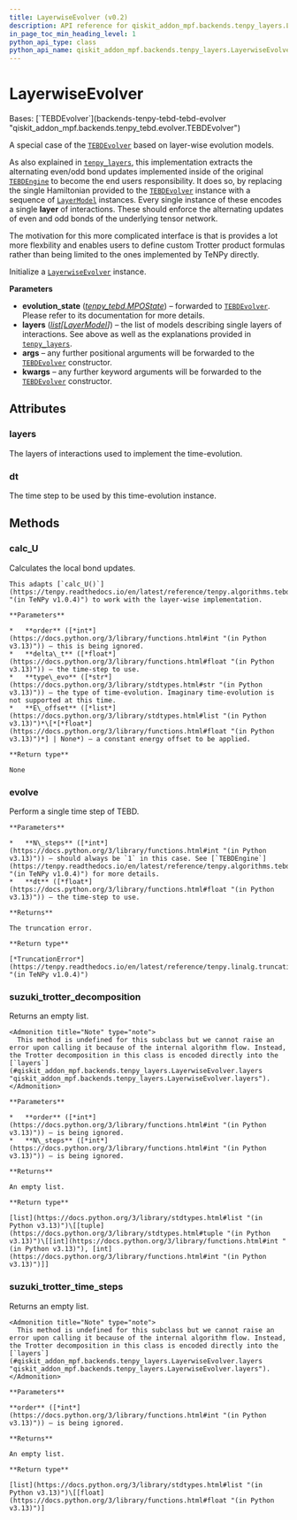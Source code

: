 ```yaml
---
title: LayerwiseEvolver (v0.2)
description: API reference for qiskit_addon_mpf.backends.tenpy_layers.LayerwiseEvolver in qiskit-addon-mpf v0.2
in_page_toc_min_heading_level: 1
python_api_type: class
python_api_name: qiskit_addon_mpf.backends.tenpy_layers.LayerwiseEvolver
---
```


# LayerwiseEvolver

<Class id="qiskit_addon_mpf.backends.tenpy_layers.LayerwiseEvolver" isDedicatedPage={true} github="https://github.com/Qiskit/qiskit-addon-mpf/tree/stable/0.2/qiskit_addon_mpf/backends/tenpy_layers/evolver.py#L23-L171" signature="LayerwiseEvolver(evolution_state, layers, *args, **kwargs)" modifiers="class">
  Bases: [`TEBDEvolver`](backends-tenpy-tebd-tebd-evolver "qiskit_addon_mpf.backends.tenpy_tebd.evolver.TEBDEvolver")

  A special case of the [`TEBDEvolver`](backends-tenpy-tebd-tebd-evolver "qiskit_addon_mpf.backends.tenpy_tebd.TEBDEvolver") based on layer-wise evolution models.

  As also explained in [`tenpy_layers`](backends-tenpy-layers#module-qiskit_addon_mpf.backends.tenpy_layers "qiskit_addon_mpf.backends.tenpy_layers"), this implementation extracts the alternating even/odd bond updates implemented inside of the original [`TEBDEngine`](https://tenpy.readthedocs.io/en/latest/reference/tenpy.algorithms.tebd.TEBDEngine.html#tenpy.algorithms.tebd.TEBDEngine "(in TeNPy v1.0.4)") to become the end users responsibility. It does so, by replacing the single Hamiltonian provided to the [`TEBDEvolver`](backends-tenpy-tebd-tebd-evolver "qiskit_addon_mpf.backends.tenpy_tebd.TEBDEvolver") instance with a sequence of [`LayerModel`](backends-tenpy-layers-layer-model "qiskit_addon_mpf.backends.tenpy_layers.LayerModel") instances. Every single instance of these encodes a single **layer** of interactions. These should enforce the alternating updates of even and odd bonds of the underlying tensor network.

  The motivation for this more complicated interface is that is provides a lot more flexbility and enables users to define custom Trotter product formulas rather than being limited to the ones implemented by TeNPy directly.

  Initialize a [`LayerwiseEvolver`](#qiskit_addon_mpf.backends.tenpy_layers.LayerwiseEvolver "qiskit_addon_mpf.backends.tenpy_layers.LayerwiseEvolver") instance.

  **Parameters**

  *   **evolution\_state** ([*tenpy\_tebd.MPOState*](backends-tenpy-tebd-mpo-state "qiskit_addon_mpf.backends.tenpy_tebd.MPOState")) – forwarded to [`TEBDEvolver`](backends-tenpy-tebd-tebd-evolver "qiskit_addon_mpf.backends.tenpy_tebd.TEBDEvolver"). Please refer to its documentation for more details.
  *   **layers** ([*list*](https://docs.python.org/3/library/stdtypes.html#list "(in Python v3.13)")*\[*[*LayerModel*](backends-tenpy-layers-layer-model "qiskit_addon_mpf.backends.tenpy_layers.LayerModel")*]*) – the list of models describing single layers of interactions. See above as well as the explanations provided in [`tenpy_layers`](backends-tenpy-layers#module-qiskit_addon_mpf.backends.tenpy_layers "qiskit_addon_mpf.backends.tenpy_layers").
  *   **args** – any further positional arguments will be forwarded to the [`TEBDEvolver`](backends-tenpy-tebd-tebd-evolver "qiskit_addon_mpf.backends.tenpy_tebd.TEBDEvolver") constructor.
  *   **kwargs** – any further keyword arguments will be forwarded to the [`TEBDEvolver`](backends-tenpy-tebd-tebd-evolver "qiskit_addon_mpf.backends.tenpy_tebd.TEBDEvolver") constructor.

  ## Attributes

  ### layers

  <Attribute id="qiskit_addon_mpf.backends.tenpy_layers.LayerwiseEvolver.layers">
    The layers of interactions used to implement the time-evolution.
  </Attribute>

  ### dt

  <Attribute id="qiskit_addon_mpf.backends.tenpy_layers.LayerwiseEvolver.dt">
    The time step to be used by this time-evolution instance.
  </Attribute>

  ## Methods

  ### calc\_U

  <Function id="qiskit_addon_mpf.backends.tenpy_layers.LayerwiseEvolver.calc_U" github="https://github.com/Qiskit/qiskit-addon-mpf/tree/stable/0.2/qiskit_addon_mpf/backends/tenpy_layers/evolver.py#L136-L171" signature="calc_U(order, delta_t, type_evo='real', E_offset=None)">
    Calculates the local bond updates.

    This adapts [`calc_U()`](https://tenpy.readthedocs.io/en/latest/reference/tenpy.algorithms.tebd.TEBDEngine.html#tenpy.algorithms.tebd.TEBDEngine.calc_U "(in TeNPy v1.0.4)") to work with the layer-wise implementation.

    **Parameters**

    *   **order** ([*int*](https://docs.python.org/3/library/functions.html#int "(in Python v3.13)")) – this is being ignored.
    *   **delta\_t** ([*float*](https://docs.python.org/3/library/functions.html#float "(in Python v3.13)")) – the time-step to use.
    *   **type\_evo** ([*str*](https://docs.python.org/3/library/stdtypes.html#str "(in Python v3.13)")) – the type of time-evolution. Imaginary time-evolution is not supported at this time.
    *   **E\_offset** ([*list*](https://docs.python.org/3/library/stdtypes.html#list "(in Python v3.13)")*\[*[*float*](https://docs.python.org/3/library/functions.html#float "(in Python v3.13)")*] | None*) – a constant energy offset to be applied.

    **Return type**

    None
  </Function>

  ### evolve

  <Function id="qiskit_addon_mpf.backends.tenpy_layers.LayerwiseEvolver.evolve" github="https://github.com/Qiskit/qiskit-addon-mpf/tree/stable/0.2/qiskit_addon_mpf/backends/tenpy_layers/evolver.py#L62-L96" signature="evolve(N_steps, dt)">
    Perform a single time step of TEBD.

    **Parameters**

    *   **N\_steps** ([*int*](https://docs.python.org/3/library/functions.html#int "(in Python v3.13)")) – should always be `1` in this case. See [`TEBDEngine`](https://tenpy.readthedocs.io/en/latest/reference/tenpy.algorithms.tebd.TEBDEngine.html#tenpy.algorithms.tebd.TEBDEngine "(in TeNPy v1.0.4)") for more details.
    *   **dt** ([*float*](https://docs.python.org/3/library/functions.html#float "(in Python v3.13)")) – the time-step to use.

    **Returns**

    The truncation error.

    **Return type**

    [*TruncationError*](https://tenpy.readthedocs.io/en/latest/reference/tenpy.linalg.truncation.TruncationError.html#tenpy.linalg.truncation.TruncationError "(in TeNPy v1.0.4)")
  </Function>

  ### suzuki\_trotter\_decomposition

  <Function id="qiskit_addon_mpf.backends.tenpy_layers.LayerwiseEvolver.suzuki_trotter_decomposition" github="https://github.com/Qiskit/qiskit-addon-mpf/tree/stable/0.2/qiskit_addon_mpf/backends/tenpy_layers/evolver.py#L115-L134" signature="suzuki_trotter_decomposition(order, N_steps)" modifiers="static">
    Returns an empty list.

    <Admonition title="Note" type="note">
      This method is undefined for this subclass but we cannot raise an error upon calling it because of the internal algorithm flow. Instead, the Trotter decomposition in this class is encoded directly into the [`layers`](#qiskit_addon_mpf.backends.tenpy_layers.LayerwiseEvolver.layers "qiskit_addon_mpf.backends.tenpy_layers.LayerwiseEvolver.layers").
    </Admonition>

    **Parameters**

    *   **order** ([*int*](https://docs.python.org/3/library/functions.html#int "(in Python v3.13)")) – is being ignored.
    *   **N\_steps** ([*int*](https://docs.python.org/3/library/functions.html#int "(in Python v3.13)")) – is being ignored.

    **Returns**

    An empty list.

    **Return type**

    [list](https://docs.python.org/3/library/stdtypes.html#list "(in Python v3.13)")\[[tuple](https://docs.python.org/3/library/stdtypes.html#tuple "(in Python v3.13)")\[[int](https://docs.python.org/3/library/functions.html#int "(in Python v3.13)"), [int](https://docs.python.org/3/library/functions.html#int "(in Python v3.13)")]]
  </Function>

  ### suzuki\_trotter\_time\_steps

  <Function id="qiskit_addon_mpf.backends.tenpy_layers.LayerwiseEvolver.suzuki_trotter_time_steps" github="https://github.com/Qiskit/qiskit-addon-mpf/tree/stable/0.2/qiskit_addon_mpf/backends/tenpy_layers/evolver.py#L98-L113" signature="suzuki_trotter_time_steps(order)" modifiers="static">
    Returns an empty list.

    <Admonition title="Note" type="note">
      This method is undefined for this subclass but we cannot raise an error upon calling it because of the internal algorithm flow. Instead, the Trotter decomposition in this class is encoded directly into the [`layers`](#qiskit_addon_mpf.backends.tenpy_layers.LayerwiseEvolver.layers "qiskit_addon_mpf.backends.tenpy_layers.LayerwiseEvolver.layers").
    </Admonition>

    **Parameters**

    **order** ([*int*](https://docs.python.org/3/library/functions.html#int "(in Python v3.13)")) – is being ignored.

    **Returns**

    An empty list.

    **Return type**

    [list](https://docs.python.org/3/library/stdtypes.html#list "(in Python v3.13)")\[[float](https://docs.python.org/3/library/functions.html#float "(in Python v3.13)")]
  </Function>
</Class>

